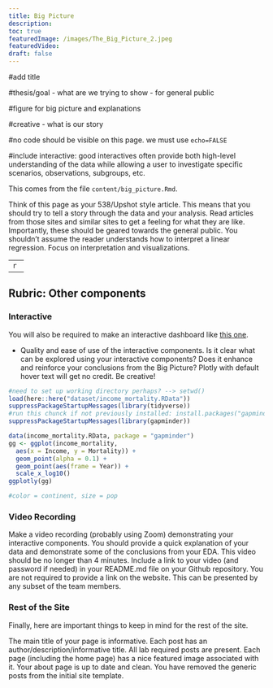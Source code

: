 ```yaml
---
title: Big Picture
description:
toc: true
featuredImage: /images/The_Big_Picture_2.jpeg
featuredVideo:
draft: false
---
```


#add title 

#thesis/goal - what are we trying to show - for general public 

#figure for big picture and explanations


#creative - what is our story 

#no code should be visible on this page. we must use `echo=FALSE`


#include interactive: good interactives often provide both high-level understanding of the data while allowing a user to investigate specific scenarios, observations, subgroups, etc.


This comes from the file `content/big_picture.Rmd`.

Think of this page as your 538/Upshot style article. This means that you should try to tell a story through the data and your analysis. Read articles from those sites and similar sites to get a feeling for what they are like. Importantly, these should be geared towards the general public. You shouldn't assume the reader understands how to interpret a linear regression. Focus on interpretation and visualizations.

---
```r

```




---

## Rubric: Other components

### Interactive

You will also be required to make an interactive dashboard like [this one](/flex/flex.html).

* Quality and ease of use of the interactive components.
Is it clear what can be explored using your interactive components?
Does it enhance and reinforce your conclusions from the Big Picture?
Plotly with default hover text will get no credit. Be creative!

```r
#need to set up working directory perhaps? --> setwd()
load(here::here("dataset/income_mortality.RData"))
suppressPackageStartupMessages(library(tidyverse))
#run this chunck if not previously installed: install.packages("gapminder")
suppressPackageStartupMessages(library(gapminder))

data(income_mortality.RData, package = "gapminder")
gg <- ggplot(income_mortality,
  aes(x = Income, y = Mortality)) +
  geom_point(alpha = 0.1) +
  geom_point(aes(frame = Year)) +
  scale_x_log10()
ggplotly(gg)

#color = continent, size = pop
```



### Video Recording

Make a video recording (probably using Zoom) demonstrating your interactive components.
You should provide a quick explanation of your data and demonstrate some of the conclusions from your EDA.
This video should be no longer than 4 minutes.
Include a link to your video (and password if needed) in your README.md file on your Github repository. You are not required to provide a link on the website.
This can be presented by any subset of the team members.


### Rest of the Site

Finally, here are important things to keep in mind for the rest of the site. 

The main title of your page is informative.
Each post has an author/description/informative title.
All lab required posts are present.
Each page (including the home page) has a nice featured image associated with it.
Your about page is up to date and clean.
You have removed the generic posts from the initial site template.

